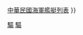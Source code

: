 {{Navbox
| name = 中華民國海軍驅逐艦
| title = [[中華民國海軍]][[驱逐舰]]
| state = {{{state|autocollapse}}}
| listclass = hlist
| image = [[File:Flag of the Republic of China.svg|100px]]
| above =
| group1 = [[長風級驅逐艦|長風級]]
| list1 =
* [[長風號驅逐艦|豫章]]
* [[伏波號驅逐艦|建康]]
* [[飛雲號驅逐艦|同安]]
| group2 = [[建安級驅逐艦|建安級]]
| list2 =
* [[建安號驅逐艦|建安]]
* [[建威號驅逐艦|建威]]
| group3 = {{link-en|杭特級驅逐艦|Hunt-class destroyer|狩獵級}}
| list3 =
* [[靈甫號驅逐艦|靈甫]]
| group4 = [[陽字號驅逐艦|陽字號]]
| list4 = {{Navbox subgroup
 | group1 = [[陽炎型驅逐艦|陽炎級]]
 | list1 =
* [[雪風號驅逐艦|丹陽]]
 | group2 = [[松型驱逐舰|松級]]
 | list2 =
* {{link-en|初梅號驅逐艦|Japanese destroyer Hatsuume|信陽}}
* {{link-en|蔦號驅逐艦 (1944年)|Japanese destroyer Tsuta (1944)|華陽}}
* {{link-ja|楓號驅逐艦 (1944年)|楓 (松型駆逐艦)|衡陽}}
* {{link-en|杉號驅逐艦 (1944年)|Japanese destroyer Sugi (1944)|惠陽}}
 | group3 = [[峯風級驅逐艦|峯風級]]
 | list3 =
* [[波風號驅逐艦|瀋陽]]
 | group4 = [[秋月級驅逐艦|秋月級]]
 | list4 =
* [[宵月號驅逐艦|汾陽]]
 | group5 = [[班森级驱逐舰|班森級]]
 | list5 =
* [[洛陽號驅逐艦 (1954年)|洛陽]]
* {{link-en|漢陽號驅逐艦 (1954年)|USS Hilary P. Jones|漢陽}}
 | group6 = [[格里維斯級驅逐艦|格里維斯級]]
 | list6 =
* {{link-en|咸陽號驅逐艦 (1955年)|USS Rodman (DD-456)|咸陽}}
* {{link-en|南陽號驅逐艦 (1959年)|USS Plunkett (DD-431)|南陽}}
* {{link-en|咸陽號驅逐艦 (1970年)|USS Macomb (DD-458)|咸陽（第二代）}}
 | group7 = [[艾倫·M·桑拿級驅逐艦|艾倫·M·桑拿級]]
 | list7 =
* [[襄陽號驅逐艦|襄陽]]
* [[衡陽號驅逐艦|衡陽（第二代）]]
* {{link-en|華陽號驅逐艦 (1970年)|USS Bristol (DD-857)|華陽（第二代）}}
* {{link-en|岳陽號驅逐艦|USS Haynsworth|岳陽}}
* {{link-en|惠陽號驅逐艦 (1971年)|USS English|惠陽（第二代）}}
* {{link-en|鄱陽號驅逐艦|USS Maddox (DD-731)|鄱陽}}
* [[洛陽號驅逐艦 (1975年)|洛陽（第二代）]]
* {{link-en|南陽號驅逐艦 (1974年)|USS John W. Thomason|南陽（第二代）}}
| group8 = [[弗萊徹級驅逐艦|佛萊契爾級]]
| list8 =
* {{link-en|貴陽號驅逐艦|USS Twining (DD-540)|貴陽}}
* [[慶陽號驅逐艦|慶陽]]
* [[安陽號驅逐艦|安陽]]
* {{link-en|昆陽號驅逐艦|USS Yarnall (DD-541)|昆陽}}
| group9 = [[基靈級驅逐艦|基靈級]]
| list9 =
* [[富陽號驅逐艦|富陽]]
* {{link-en|當陽號驅逐艦|USS Lloyd Thomas (DD-764)|當陽}}
* {{link-en|建陽號驅逐艦|USS James E. Kyes (DD-787)|建陽}}
* {{link-en|漢陽號驅逐艦 (1975年)|USS Herbert J. Thomas (DD-833)|漢陽（第二代）}}
* {{link-en|萊陽號驅逐艦|USS Shelton (DD-790)|萊陽}}
* [[遼陽號驅逐艦|遼陽]]
* [[瀋陽號驅逐艦 (1978年)|瀋陽（第二代）]]
* {{link-en|開陽號驅逐艦|USS Richard B. Anderson (DD-786)|開陽}}
* [[德陽號驅逐艦|德陽]]
* {{link-en|綏陽號驅逐艦|USS Leonard F. Mason (DD-852)|綏陽}}
* {{link-en|雲陽號驅逐艦|USS Hamner (DD-718)|雲陽}}
* {{link-en|正陽號驅逐艦|USS Johnston (DD-821)|正陽}}
* {{link-en|邵陽號驅逐艦|USS Hollister (DD-788)|邵陽}}
* {{link-en|資陽號驅逐艦|USS Hawkins (DD-873)|資陽}}
}}
| group5 = [[太字號驅逐艦|太字號]]
| list5 = {{Navbox subgroup
 | group1 = [[艾瓦茲級護航驅逐艦|艾瓦茲級]]
 | list1 =
* {{link-en|太康號驅逐艦|USS Wyffels (DE-6)|太康}}
* {{link-en|太平號驅逐艦|USS Decker|太平}}
 | group2 = [[坎農級護航驅逐艦|坎農級]]
 | list2 =
* [[太和號驅逐艦|太和]]
* {{link-en|太倉號驅逐艦|USS Bostwick|太倉}}
* {{link-en|太湖號驅逐艦|USS Breeman|太湖}}
* {{link-en|太昭號驅逐艦|USS Carter|太昭}}
 | group3 = [[勒德洛級護航驅逐艦|勒德洛級]]
 | list3 =
* {{link-en|太原號驅逐艦 (1968年)|USS Riley (DE-579)|太原}}
}}
| group6 = {{nowrap|[[紀德級驅逐艦|紀德級]]／[[基隆級驅逐艦|基隆級]]}}
| list6 =
* [[基隆號驅逐艦|紀德／基隆]]
* [[蘇澳號驅逐艦|明德／蘇澳]]
* [[左營號驅逐艦|同德／左營]]
* [[馬公號驅逐艦|武德／馬公]]
| group7 = 無同級艦
| list7 =
* [[飛鷹號驅逐艦|飛鷹]]
* [[飛霆號驅逐艦|飛霆]]
| below = [[中華民國海軍驅逐艦列表]]{{.w}}[[中華民國海軍艦艇列表]]
}}<noinclude>
{{collapsible option}}
[[Category:中華民國驅逐艦| ]]
[[Category:中华民国军备导航模板|驅]]
[[Category:中華民國軍艦模板|驅]]
</noinclude>